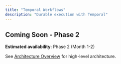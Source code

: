 ```yaml
---
title: "Temporal Workflows"
description: "Durable execution with Temporal"
---
```


## Coming Soon - Phase 2

**Estimated availability**: Phase 2 (Month 1-2)

See [Architecture Overview](/en/architecture/overview) for high-level architecture.
